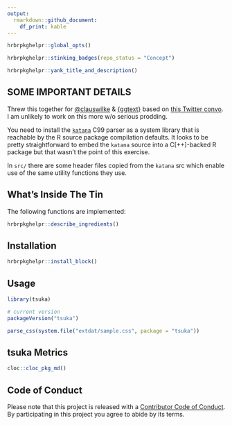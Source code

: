 ```yaml
---
output: 
  rmarkdown::github_document:
    df_print: kable
---
```

```r
hrbrpkghelpr::global_opts()
```

```r
hrbrpkghelpr::stinking_badges(repo_status = "Concept")
```

```r
hrbrpkghelpr::yank_title_and_description()
```

## SOME IMPORTANT DETAILS

Threw this together for [\@clauswilke](https://github.com/clauswilke) & [{ggtext}](https://github.com/clauswilke/ggtext) based on [this Twitter convo](https://twitter.com/hrbrmstr/status/1159920814801731586). I am unlikely to work on this more w/o serious prodding.

You need to install the [`katana`](https://github.com/hackers-painters/katana-parser) C99 parser as a system library that is reachable by the R source package compilation defaults. It looks to be pretty straightforward to embed the `katana` source into a C[++]-backed R package but that wasn't the point of this exercise.

In `src/` there are some header files copied from the `katana` src which enable use of the same utility functions they use.

## What's Inside The Tin

The following functions are implemented:

```r
hrbrpkghelpr::describe_ingredients()
```

## Installation

```r
hrbrpkghelpr::install_block()
```
## Usage

```r
library(tsuka)

# current version
packageVersion("tsuka")

```

```r
parse_css(system.file("extdat/sample.css", package = "tsuka"))
```

## tsuka Metrics

```r
cloc::cloc_pkg_md()
```

## Code of Conduct

Please note that this project is released with a [Contributor Code of Conduct](CONDUCT.md). 
By participating in this project you agree to abide by its terms.
